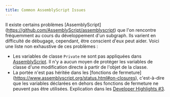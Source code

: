 ```yaml
---
title: Common AssemblyScript Issues
---
```


Il existe certains problèmes [AssemblyScript] (https://github.com/AssemblyScript/assemblyscript) que l'on rencontre fréquemment au cours du développement d'un subgraph. Ils varient en difficulté de débugage, cependant, être conscient d'eux peut aider. Voici une liste non exhaustive de ces problèmes :

- Les variables de classe `Private` ne sont pas appliquées dans [AssemblyScript](https://www.assemblyscript.org/status.html#language-features). Il n'y a aucun moyen de protéger les variables de classe d'une modification directe à partir de l'objet de la classe.
- La portée n'est pas héritée dans les [fonctions de fermeture] (https://www.assemblyscript.org/status.html#on-closures), c'est-à-dire que les variables déclarées en dehors des fonctions de fermeture ne peuvent pas être utilisées. Explication dans les [Developer Highlights #3](https://www.youtube.com/watch?v=1-8AW-lVfrA&t=3243s).
